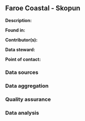 ## Faroe Coastal - Skopun

**Description:** 


**Found in:**

**Contributor(s):**

**Data steward:**

**Point of contact:**

### Data sources

### Data aggregation

### Quality assurance

### Data analysis
